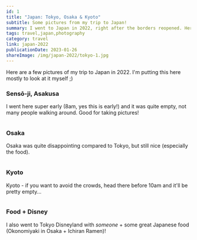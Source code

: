 ```yaml
---
id: 1
title: "Japan: Tokyo, Osaka & Kyoto"
subtitle: Some pictures from my trip to Japan!
summary: I went to Japan in 2022, right after the borders reopened. Here are some pictures.
tags: travel,japan,photography
category: travel
link: japan-2022
publicationDate: 2023-01-26
shareImage: /img/japan-2022/tokyo-1.jpg
---
```


Here are a few pictures of my trip to Japan in 2022. I'm putting this here mostly to look at it myself ;)

### Sensō-ji, Asakusa

I went here super early (8am, yes this is early!) and it was quite empty, not many people walking around. Good for taking pictures!

<div className="sd:flex-col sd:space-x-0 lg:flex lg:space-x-4">
  <div>
    <img src="/img/japan-2022/tokyo-1.jpg" alt="" />
  </div>
  <div>
    <img src="/img/japan-2022/tokyo-2.jpg" alt="" />
  </div>
  <div>
    <img src="/img/japan-2022/tokyo-3.jpg" alt="" />
  </div>
</div>

### Osaka

Osaka was quite disappointing compared to Tokyo, but still nice (especially the food).

<div className="sd:flex-col sd:space-x-0 lg:flex lg:space-x-4">
  <div>
    <img src="/img/japan-2022/osaka-2.jpg" alt="" />
  </div>
  <div>
    <img src="/img/japan-2022/osaka-1.jpg" alt="" />
  </div>
  <div>
    <img src="/img/japan-2022/osaka-3.jpg" alt="" />
  </div>
</div>

### Kyoto

Kyoto - if you want to avoid the crowds, head there before 10am and it'll be pretty empty...

<div className="sd:flex-col sd:space-x-0 lg:flex lg:space-x-4">
  <div>
    <img src="/img/japan-2022/kyoto-3.jpg" alt="" />
  </div>
  <div>
    <img src="/img/japan-2022/kyoto-1.jpg" alt="" />
  </div>
  <div>
    <img src="/img/japan-2022/kyoto-2.jpg" alt="" />
  </div>
</div>

### Food + Disney

I also went to Tokyo Disneyland with _someone_ + some great Japanese food (Okonomiyaki in Osaka + Ichiran Ramen)!

<div className="sd:flex-col sd:space-x-0 lg:flex lg:space-x-4">
  <div>
    <img src="/img/japan-2022/tokyo-5.jpg" alt="" />
  </div>
  <div>
    <img src="/img/japan-2022/osaka-4.jpg" alt="" />
  </div>
  <div>
    <img src="/img/japan-2022/tokyo-4.jpg" alt="" />
  </div>
</div>
